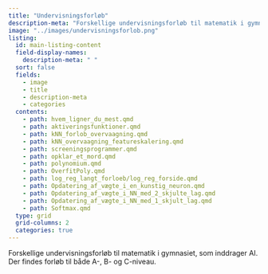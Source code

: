 ```yaml
---
title: "Undervisningsforløb"
description-meta: "Forskellige undervisningsforløb til matematik i gymnasiet, som inddrager AI. Der findes forløb til både A-, B- og C-niveau."
image: "../images/undervisningsforlob.png"
listing:
  id: main-listing-content
  field-display-names:
    description-meta: " "
  sort: false
  fields: 
    - image
    - title
    - description-meta
    - categories
  contents: 
    - path: hvem_ligner_du_mest.qmd
    - path: aktiveringsfunktioner.qmd 
    - path: kNN_forlob_overvaagning.qmd
    - path: kNN_overvaagning_featureskalering.qmd   
    - path: screeningsprogrammer.qmd 
    - path: opklar_et_mord.qmd 
    - path: polynomium.qmd
    - path: OverfitPoly.qmd
    - path: log_reg_langt_forloeb/log_reg_forside.qmd 
    - path: Opdatering_af_vægte_i_en_kunstig_neuron.qmd
    - path: Opdatering_af_vægte_i_NN_med_2_skjulte_lag.qmd
    - path: Opdatering_af_vægte_i_NN_med_1_skjult_lag.qmd
    - path: Softmax.qmd
  type: grid
  grid-columns: 2
  categories: true
---
```


Forskellige undervisningsforløb til matematik i gymnasiet, som inddrager AI. Der findes forløb til både A-, B- og C-niveau.

::: {#main-listing-content}
:::
